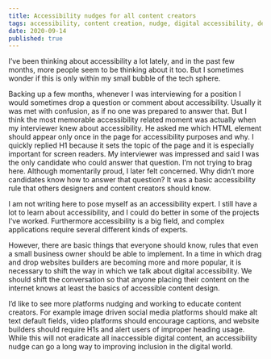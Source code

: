 ```yaml
---
title: Accessibility nudges for all content creators
tags: accessibility, content creation, nudge, digital accessibility, design, digital design
date: 2020-09-14
published: true
---
```

I’ve been thinking about accessibility a lot lately, and  in the past few months, more people seem to be thinking about it too. But I sometimes wonder if this is only within my small bubble of the tech sphere. 

Backing up a few months, whenever I was interviewing for a position I would sometimes drop a question or comment about accessibility. Usually it was met with confusion, as if no one was prepared to answer that. But I think the most memorable accessibility related moment was actually when my interviewer knew about accessibility. He asked me which HTML element should appear only once in the page for accessibility purposes and why. I quickly replied H1 because it sets the topic of the page and it is especially important for screen readers. My interviewer was impressed and said I was the only candidate who could answer that question.  I’m not trying to brag here. Although momentarily proud, I later felt concerned. Why didn’t more candidates know how to answer that question? It was a basic accessibility rule that others designers and content creators should know.

I am not writing here to pose myself as an accessibility expert. I still have a lot to learn about accessibility, and I could do better in some of the projects I’ve worked. Furthermore accessibility is a big field, and complex applications require several different kinds of experts. 

However, there are basic things that everyone should know, rules that even a small business owner should be able to implement. In a time in which drag and drop websites builders are becoming more and more popular, it is necessary to shift the way in which we talk about digital accessibility.  We should shift the conversation so that anyone placing their content on the internet knows at least the basics of accessible content design.

I’d like to see more platforms nudging and working to educate content creators. For example image driven social media platforms should make alt text default fields, video platforms should encourage captions, and website builders should require H1s and alert users of improper heading usage.  While this will not eradicate all inaccessible digital content, an accessibility nudge can go a long way to improving inclusion in the digital world.
